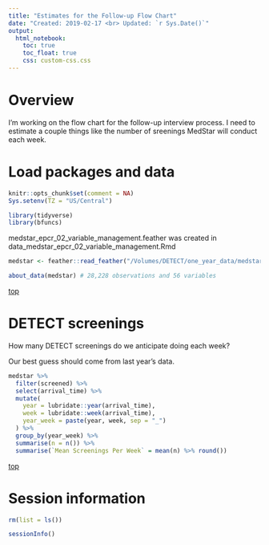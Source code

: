 ```yaml
---
title: "Estimates for the Follow-up Flow Chart"
date: "Created: 2019-02-17 <br> Updated: `r Sys.Date()`"
output: 
  html_notebook:
    toc: true
    toc_float: true
    css: custom-css.css
---
```


# Overview

I'm working on the flow chart for the follow-up interview process. I need to estimate a couple things like the number of sreenings MedStar will conduct each week.


# Load packages and data

```r
knitr::opts_chunk$set(comment = NA)
Sys.setenv(TZ = "US/Central")
```

```r
library(tidyverse)
library(bfuncs)
```

medstar_epcr_02_variable_management.feather was created in data_medstar_epcr_02_variable_management.Rmd

```r
medstar <- feather::read_feather("/Volumes/DETECT/one_year_data/medstar_epcr_02_variable_management.feather")
```

```r
about_data(medstar) # 28,228 observations and 56 variables
```

[top](#top)










# DETECT screenings

How many DETECT screenings do we anticipate doing each week?

Our best guess should come from last year's data.

```r
medstar %>% 
  filter(screened) %>% 
  select(arrival_time) %>% 
  mutate(
    year = lubridate::year(arrival_time),
    week = lubridate::week(arrival_time),
    year_week = paste(year, week, sep = "_")
  ) %>% 
  group_by(year_week) %>% 
  summarise(n = n()) %>% 
  summarise(`Mean Screenings Per Week` = mean(n) %>% round())
```

[top](#top)










# Session information

```r
rm(list = ls())
```

```r
sessionInfo()
```